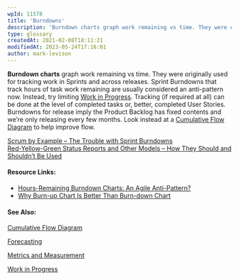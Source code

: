 ```yaml
---
wpId: 11578
title: 'Burndowns'
description: 'Burndown charts graph work remaining vs time. They were originally used for tracking work in Sprints and across releases. Sprint Burndowns that track hours of task work remaining are usually considered an anti-pattern now. Instead, try limiting Work in Progress. Tracking (if required at all) can be done at the level of completed tasks or, ...'
type: glossary
createdAt: 2021-02-08T18:11:21
modifiedAt: 2023-05-24T17:16:01
author: mark-levison
---
```



**Burndown charts** graph work remaining vs time. They were originally used for tracking work in Sprints and across releases. Sprint Burndowns that track hours of task work remaining are usually considered an anti-pattern now. Instead, try limiting [Work in Progress](/glossary/work-in-progress). Tracking (if required at all) can be done at the level of completed tasks or, better, completed User Stories. Burndowns for release imply the Product Backlog has fixed contents and we’re only releasing every few months. Look instead at a [Cumulative Flow Diagram](/glossary/cumulative-flow-diagram) to help improve flow.

[Scrum by Example – The Trouble with Sprint Burndowns](/blog/scrummaster-tales-the-trouble-with-sprint-burndowns.html)  
[Red-Yellow-Green Status Reports and Other Models – How They Should and Shouldn’t Be Used](/blog/red-yellow-green-or-rygrag-reports-how-they-hide-the-truth.html)

#### Resource Links:

*   [Hours-Remaining Burndown Charts: An Agile Anti-Pattern?](https://www.solutionsiq.com/resource/blog-post/burndown-charts-anti-agile/)
*   [Why Burn-up Chart Is Better Than Burn-down Chart](https://brodzinski.com/2012/10/burn-up-better-burn-down.html)

#### See Also:

[Cumulative Flow Diagram](/glossary/cumulative-flow-diagram)

[Forecasting](/glossary/forecasting)

[Metrics and Measurement](/glossary/metrics-and-measurement)

[Work in Progress](/glossary/work-in-progress)